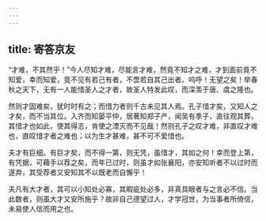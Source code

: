 ```yaml
---
---
---
```

title: 寄答京友
---

“才难，不其然乎！”今人尽知才难，尽能言才难，然竟不知才之难，才到面前竟不知爱，幸而知爱，竟不见有若己有者，不啻若自其己出者。呜呼！无望之矣！举春秋之天下，无有一人能惜圣人之才者，故圣人特发此叹，而深羡于唐、虞之隆也。

然则才固难矣，犹时时有之；而惜力者则千古未见其人焉。孔子惜才矣，又知人之才矣，而不当其位。入齐而知晏平仲，居著知郑子产，闻吴有季子，直往观其葬，其惜才也如此，使其得志，肯使之湮灭而不见哉！然则孔子之叹才难，非直叹才难也，直叹惜才者之难也；以为生才甚难，甚不可不爱惜也。

夫才有巨细。有巨才矣，而不得一第，则无凭，虽惜才，其如之何！幸而登上第，有凭据，可藉手以荐之矣，而年已过时，则虽才如张襄阳，亦安知听者不以过时而遂弃，其受荐者又安知其不以既老而自懈乎！

夫凡有大才者，其可以小知处必寡，其暇疵处必多，非真具眼者与之言必不信。当此数者，则虽大才又安所施乎？故非自己德望过人，才学冠世，为当事者所倚信，未易使人信而用之也。